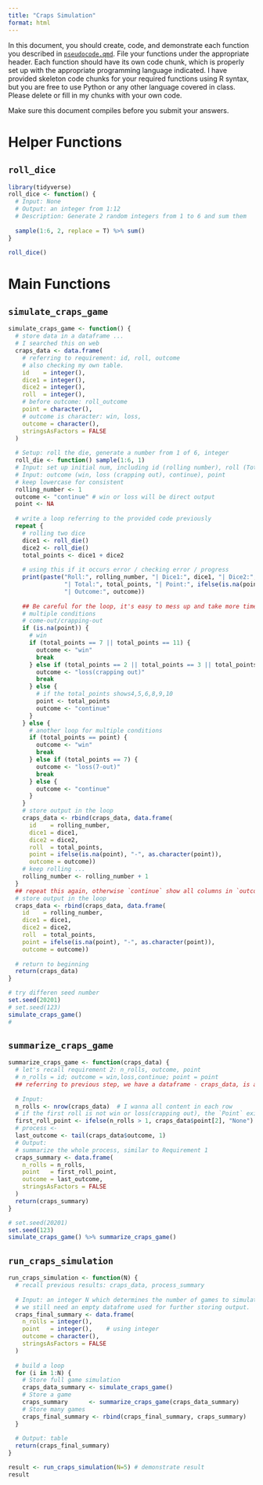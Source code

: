```yaml
---
title: "Craps Simulation"
format: html
---
```



In this document, you should create, code, and demonstrate each function you described in [`pseudocode.qmd`](pseudocode.qmd).
File your functions under the appropriate header. 
Each function should have its own code chunk, which is properly set up with the appropriate programming language indicated.
I have provided skeleton code chunks for your required functions using R syntax, but you are free to use Python or any other language covered in class. 
Please delete or fill in my chunks with your own code.

Make sure this document compiles before you submit your answers.

# Helper Functions

## `roll_dice`

```r
library(tidyverse)
roll_dice <- function() {
  # Input: None
  # Output: an integer from 1:12
  # Description: Generate 2 random integers from 1 to 6 and sum them
  
  sample(1:6, 2, replace = T) %>% sum()
}
```

```r
roll_dice()
```



# Main Functions

## `simulate_craps_game`
```r
simulate_craps_game <- function() {
  # store data in a dataframe ... 
  # I searched this on web
  craps_data <- data.frame(
    # referring to requirement: id, roll, outcome
    # also checking my own table.
    id    = integer(),
    dice1 = integer(),
    dice2 = integer(), 
    roll  = integer(),
    # before outcome: roll_outcome
    point = character(),
    # outcome is character: win, loss,
    outcome = character(),
    stringsAsFactors = FALSE
  )
  
  # Setup: roll the die, generate a number from 1 of 6, integer
  roll_die <- function() sample(1:6, 1)
  # Input: set up initial num, including id (rolling number), roll (Total points), 
  # Input: outcome (win, loss (crapping out), continue), point
  # keep lowercase for consistent
  rolling_number <- 1
  outcome <- "continue" # win or loss will be direct output
  point <- NA
  
  # write a loop referring to the provided code previously
  repeat {
    # rolling two dice
    dice1 <- roll_die()
    dice2 <- roll_die()
    total_points <- dice1 + dice2
    
    # using this if it occurs error / checking error / progress
    print(paste("Roll:", rolling_number, "| Dice1:", dice1, "| Dice2:", dice2, 
                "| Total:", total_points, "| Point:", ifelse(is.na(point), "-", point),
                "| Outcome:", outcome))
    
    ## Be careful for the loop, it's easy to mess up and take more time to fix
    # multiple conditions
    # come-out/crapping-out
    if (is.na(point)) {
      # win
      if (total_points == 7 || total_points == 11) {
        outcome <- "win"
        break
      } else if (total_points == 2 || total_points == 3 || total_points == 12) {
        outcome <- "loss(crapping out)"
        break
      } else {
        # if the total_points shows4,5,6,8,9,10
        point <- total_points
        outcome <- "continue"
      }
    } else {
      # another loop for multiple conditions
      if (total_points == point) {
        outcome <- "win"
        break
      } else if (total_points == 7) {
        outcome <- "loss(7-out)"
        break
      } else {
        outcome <- "continue"
      }
    }
    # store output in the loop 
    craps_data <- rbind(craps_data, data.frame(
      id    = rolling_number,
      dice1 = dice1,
      dice2 = dice2, 
      roll  = total_points,
      point = ifelse(is.na(point), "-", as.character(point)),
      outcome = outcome))
    # keep rolling ...
    rolling_number <- rolling_number + 1
  }
  ## repeat this again, otherwise `continue` show all columns in `outcome`
  # store output in the loop 
  craps_data <- rbind(craps_data, data.frame(
    id    = rolling_number,
    dice1 = dice1,
    dice2 = dice2, 
    roll  = total_points,
    point = ifelse(is.na(point), "-", as.character(point)),
    outcome = outcome))
  
  # return to beginning
  return(craps_data)
}
```

```r
# try differen seed number
set.seed(20201)
# set.seed(123)
simulate_craps_game()
# 
```

## `summarize_craps_game`
```r
summarize_craps_game <- function(craps_data) {
  # let's recall requirement 2: n_rolls, outcome, point
  # n_rolls = id; outcome = win,loss,continue; point = point
  ## referring to previous step, we have a dataframe - craps_data, is an output of simulating the game
  
  # Input: 
  n_rolls <- nrow(craps_data)  # I wanna all content in each row
  # if the first roll is not win or loss(crapping out), the `Point` exists and `outcome` shows `continue`
  first_roll_point <- ifelse(n_rolls > 1, craps_data$point[2], "None")
  # process <- 
  last_outcome <- tail(craps_data$outcome, 1)
  # Output: 
  # summarize the whole process, similar to Requirement 1
  craps_summary <- data.frame(
    n_rolls = n_rolls,
    point   = first_roll_point,
    outcome = last_outcome,
    stringsAsFactors = FALSE
  )
  return(craps_summary)
}
```

```r
# set.seed(20201)
set.seed(123)
simulate_craps_game() %>% summarize_craps_game() 
```

## `run_craps_simulation`
```r
run_craps_simulation <- function(N) {
  # recall previous results: craps_data, process_summary
  
  # Input: an integer N which determines the number of games to simulate
  # we still need an empty datafrome used for further storing output.
  craps_final_summary <- data.frame(
    n_rolls = integer(),
    point   = integer(),    # using integer
    outcome = character(),
    stringsAsFactors = FALSE
  )
  
  # build a loop
  for (i in 1:N) {
    # Store full game simulation
    craps_data_summary <- simulate_craps_game()
    # Store a game
    craps_summary      <- summarize_craps_game(craps_data_summary)
    # Store many games
    craps_final_summary <- rbind(craps_final_summary, craps_summary)
  }
  
  # Output: table
  return(craps_final_summary)
}
```

```r
result <- run_craps_simulation(N=5) # demonstrate result
result
```

